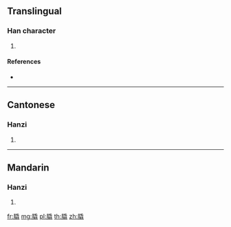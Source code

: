 {{character info/new}}
==Translingual==

===Han character===
{{Han char|rn=130|rad=肉|as=12|sn=16|four=72215|canj=BHUU,XBHUU}}

# {{defn|Han|sort=肉12}}

====References====
* {{Han ref|kx=0994.090|dkj=29866|dj=1445.220|hdz=32112.010|uh=81AC|ud=33196|bh=EAEF|bd=60143}}

----

==Cantonese==

===Hanzi===
{{yue-hanzi|jyut=|y=cheui3}}

# {{defn|lang=yue|sort=肉12}}

----

==Mandarin==

===Hanzi===
{{cmn-hanzi|pin=[[cuì]] ([[cui4]])|wg=ts'ui<sup>4</sup>}}

# {{defn|lang=cmn|sort=肉12}}

[[fr:膬]]
[[mg:膬]]
[[pl:膬]]
[[th:膬]]
[[zh:膬]]
